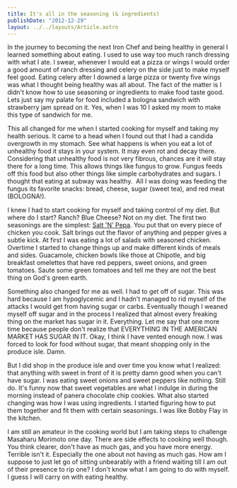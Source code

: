 ```yaml
---
title: It's all in the seasoning (& ingredients)
publishDate: "2012-12-29"
layout: ../../layouts/Article.astro
---
```


In the journey to becoming the next Iron Chef and being healthy in general I learned something about eating. I used to use way too much ranch dressing with what I ate. I swear, whenever I would eat a pizza or wings I would order a good amount of ranch dressing and celery on the side just to make myself feel good. Eating celery after I downed a large pizza or twenty five wings was what I thought being healthy was all about. The fact of the matter is I didn't know how to use seasoning or ingredients to make food taste good. Lets just say my palate for food included a bologna sandwich with strawberry jam spread on it. Yes, when I was 10 I asked my mom to make this type of sandwich for me.

This all changed for me when I started cooking for myself and taking my health serious. It came to a head when I found out that I had a candida overgrowth in my stomach. See what happens is when you eat a lot of unhealthy food it stays in your system. It may even rot and decay there. Considering that unhealthy food is not very fibrous, chances are it will stay there for a long time. This allows things like fungus to grow. Fungus feeds off this food but also other things like simple carbohydrates and sugars. I thought that eating at subway was healthy.  All I was doing was feeding the fungus its favorite snacks: bread, cheese, sugar (sweet tea), and red meat (BOLOGNA!).

I knew I had to start cooking for myself and taking control of my diet. But where do I start? Ranch? Blue Cheese? Not on my diet. The first two seasonings are the simplest: [Salt 'N' Pepa](http://www.youtube.com/watch?v=8-WFNbMohTQ). You put that on every piece of chicken you cook. Salt brings out the flavor of anything and pepper gives a subtle kick. At first I was eating a lot of salads with seasoned chicken. Overtime I started to change things up and make different kinds of meals and sides. Guacamole, chicken bowls like those at Chipotle, and big breakfast omelettes that have red peppers, sweet onions, and green tomatoes. Saute some green tomatoes and tell me they are not the best thing on God's green earth.

Something also changed for me as well. I had to get off of sugar. This was hard because I am hypoglycemic and I hadn't managed to rid myself of the attacks I would get from having sugar or carbs. Eventually though I weaned myself off sugar and in the process I realized that almost every freaking thing on the market has sugar in it. Everything. Let me say that one more time because people don't realize that EVERYTHING IN THE AMERICAN MARKET HAS SUGAR IN IT. Okay, I think I have vented enough now. I was forced to look for food without sugar, that meant shopping only in the produce isle. Damn.

But I did shop in the produce isle and over time you know what I realized: that anything with sweet in front of it is pretty damn good when you can't have sugar. I was eating sweet onions and sweet peppers like nothing. Still do. It's funny now that sweet vegetables are what I indulge in during the morning instead of panera chocolate chip cookies. What also started changing was how I was using ingredients. I started figuring how to put them together and fit them with certain seasonings. I was like Bobby Flay in the kitchen.

I am still an amateur in the cooking world but I am taking steps to challenge Masaharu Morimoto one day. There are side effects to cooking well though. You think clearer, don't have as much gas, and you have more energy. Terrible isn't it. Especially the one about not having as much gas. How am I suppose to just let go of sitting unbearably with a friend waiting till I am out of their presence to rip one? I don't know what I am going to do with myself. I guess I will carry on with eating healthy.

